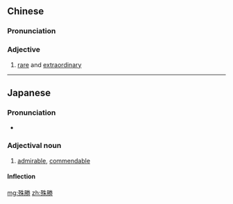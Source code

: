 {{also|殊胜}}
==Chinese==
{{zh-forms|s=殊胜}}

===Pronunciation===
{{zh-pron
|m=shūshèng
|cat=a
}}

===Adjective===
{{zh-adj}}

# {{lb|zh|archaic}} [[rare]] and [[extraordinary]]

----

==Japanese==
{{ja-kanjitab|しゅ|しょう|yomi=o}}

===Pronunciation===
* {{ja-pron|しゅしょう}}

===Adjectival noun===
{{ja-adj|infl=na|しゅしょう}}

# [[admirable]], [[commendable]]

====Inflection====
{{ja-na|しゅしょう}}

[[mg:殊勝]]
[[zh:殊勝]]